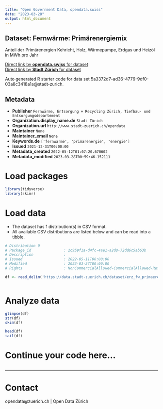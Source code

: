 ```yaml
---
title: "Open Government Data, opendata.swiss"
date: "2023-03-28"
output: html_document
---
```


## Dataset: Fernwärme: Primärenergiemix

Anteil der Primärenergien Kehricht, Holz, Wärmepumpe, Erdgas und Heizöl in MWh pro Jahr

[Direct link by **opendata.swiss** for dataset](https://opendata.swiss/de/dataset/fernwarme-primarenergiemix)<br>
[Direct link by **Stadt Zürich** for dataset](https://data.stadt-zuerich.ch/dataset/erz_fw_primaerenergiemix)

Auto generated R starter code for data set 5a3372d7-ad36-4776-9df0-03a8c3418a1a@stadt-zurich.

## Metadata

- **Publisher** `Fernwärme, Entsorgung + Recycling Zürich, Tiefbau- und Entsorgungsdepartement`
- **Organization.display_name.de** `Stadt Zürich`
- **Organization.url** `http://www.stadt-zuerich.ch/opendata`
- **Maintainer** `None`
- **Maintainer_email** `None`
- **Keywords.de** `['fernwarme', 'primarenergie', 'energie']`
- **Issued** `2021-12-31T00:00:00`
- **Metadata_created** `2022-05-12T01:07:20.670602`
- **Metadata_modified** `2023-03-28T00:59:46.152111`


# Load packages

```r

library(tidyverse)
library(skimr)

```

# Load data

-   The dataset has 1 distribution(s) in CSV format.
-   All available CSV distributions are listed below and can be read into a tibble.

```r

# Distribution 0
# Package_id               : 2c959f1a-d4fc-4ae1-a2d8-72dd6c5ab63b
# Description              : 
# Issued                   : 2022-05-11T00:00:00
# Modified                 : 2023-03-27T00:00:00
# Rights                   : NonCommercialAllowed-CommercialAllowed-ReferenceNotRequired

df <- read_delim('https://data.stadt-zuerich.ch/dataset/erz_fw_primaerenergiemix/download/fw_primaerenergiemix.csv')



```

# Analyze data

```r

glimpse(df)
str(df)
skim(df)

head(df)
tail(df)

```

# Continue your code here...

```r

```

------------------------------------------------------------------------

# Contact

opendata@zuerich.ch | Open Data Zürich
